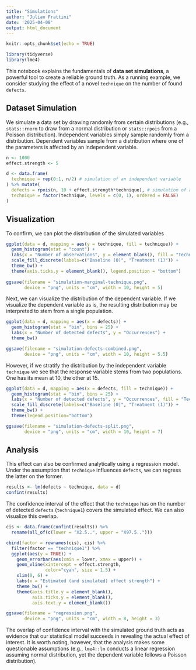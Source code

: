 ```yaml
---
title: "Simulations"
author: "Julian Frattini"
date: '2025-04-08'
output: html_document
---
```


```r
knitr::opts_chunk$set(echo = TRUE)

library(tidyverse)
library(lme4)
```

This notebook explains the fundamentals of **data set simulations**, a powerful tool to create a reliable ground truth.
As a running example, we consider studying the effect of a novel `technique` on the number of found `defects`.

## Dataset Simulation

We simulate a data set by drawing randomly from certain distributions (e.g., `stats::rnorm` to draw from a normal distribution or `stats::rpois` from a Poisson distribution).
Independent variables simply sample randomly from a distribution.
Dependent variables sample from a distribution where one of the parameters is affected by an independent variable.

```r
n <- 1000
effect.strength <- 5

d <- data.frame(
  technique = rep(0:1, n/2) # simulation of an independent variable
) %>% mutate(
  defects = rpois(n, 10 + effect.strength*technique), # simulation of a dependent variable
  technique = factor(technique, levels = c(0, 1), ordered = FALSE)
)
```

## Visualization

To confirm, we can plot the distribution of the simulated variables

```r
ggplot(data = d, mapping = aes(y = technique, fill = technique)) +
  geom_histogram(stat = "count") +
  labs(x = "Number of observations", y = element_blank(), fill = "Technique") +
  scale_fill_discrete(labels=c("Baseline (0)", "Treatment (1)")) + 
  theme_bw() +
  theme(axis.ticks.y = element_blank(), legend.position = "bottom")
  
ggsave(filename = "simulation-marginal-technique.png", 
       device = "png", units = "cm", width = 10, height = 5)
```

Next, we can visualize the distribution of the dependent variable.
If we visualize the dependent variable as is, the resulting distribution may be interpreted to stem from a single population.

```r
ggplot(data = d, mapping = aes(x = defects)) +
  geom_histogram(stat = "bin", bins = 25) +
  labs(x = "Number of detected defects", y = "Occurrences") + 
  theme_bw()

ggsave(filename = "simulation-defects-combined.png", 
       device = "png", units = "cm", width = 10, height = 5.5)
```

However, if we stratify the distribution by the independent variable `technique` we see that the response variable stems from two populations.
One has its mean at 10, the other at 15.

```r
ggplot(data = d, mapping = aes(x = defects, fill = technique)) +
  geom_histogram(stat = "bin", bins = 25) + 
  labs(x = "Number of detected defects", y = "Occurrences", fill = "Technique") + 
  scale_fill_discrete(labels=c("Baseline (0)", "Treatment (1)")) + 
  theme_bw() +
  theme(legend.position="bottom")

ggsave(filename = "simulation-defects-split.png", 
       device = "png", units = "cm", width = 10, height = 7)
```

## Analysis

This effect can also be confirmed analytically using a regression model.
Under the assumption that `technique` influences `defects`, we can regress the latter on the former.

```r
results <- lm(defects ~ technique, data = d)
confint(results)
```

The confidence interval of the effect that the `technique` has on the number of detected `defects` (`technique1`) covers the simulated effect.
We can also visualize this overlap.

```r
cis <- data.frame(confint(results)) %>% 
  rename(all_of(c(lower = "X2.5..", upper = "X97.5.."))) 

cbind(factor = rownames(cis), cis) %>% 
  filter(factor == "technique1") %>% 
  ggplot(aes(y = TRUE)) +
    geom_errorbar(aes(xmin = lower, xmax = upper)) +
    geom_vline(xintercept = effect.strength, 
               color="cyan", size = 1.5) +
    xlim(0, 6) + 
    labs(x = "Estimated (and simulated) effect strength") +
    theme_bw() +
    theme(axis.title.y = element_blank(), 
          axis.ticks.y = element_blank(),
          axis.text.y = element_blank())

ggsave(filename = "regression.png", 
       device = "png", units = "cm", width = 8, height = 3)
```

The overlap of confidence interval with the simulated ground truth acts as evidence that our statistical model succeeds in revealing the actual effect of interest.
It is worth noting, however, that the analysis makes some questionable assumptions (e.g., `lme4::lm` conducts a linear regression assuming normal distribution, yet the dependent variable follows a Poisson distribution).

